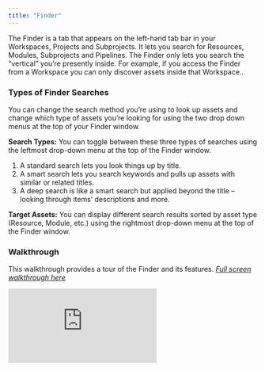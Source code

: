 ```yaml
---
title: "Finder"
---
```

The Finder is a tab that appears on the left-hand tab bar in your Workspaces, Projects and Subprojects. It lets you search for Resources, Modules, Subprojects and Pipelines. 
<Card title="Important Note:" icon="magnifying-glass">
The Finder only lets you search the “vertical” you’re presently inside. For example, if you access the Finder from a Workspace you can only discover assets inside that Workspace..
</Card>

### Types of Finder Searches
You can change the search method you’re using to look up assets and change which type of assets you’re looking for using the two drop down menus at the top of your Finder window.

**Search Types:** You can toggle between these three types of searches using the leftmost drop-down menu at the top of the Finder window.

1. A standard search lets you look things up by title.
2. A smart search lets you search keywords and pulls up assets with similar or related titles.
3. A deep search is like a smart search but applied beyond the title – looking through items’ descriptions and more.

**Target Assets:** You can display different search results sorted by asset type (Resource, Module, etc.) using the rightmost drop-down menu at the top of the Finder window.

### Walkthrough
This walkthrough provides a tour of the Finder and its features.
*[Full screen walkthrough here](https://app.supademo.com/demo/uqzy4Jk92spuAYcxjhGYj)*

<iframe src="https://app.supademo.com/embed/uqzy4Jk92spuAYcxjhGYj" frameborder="0" webkitallowfullscreen="true" mozallowfullscreen="true" allowfullscreen style={{"width":"719px","height":"500px","border":"none"}}></iframe>
